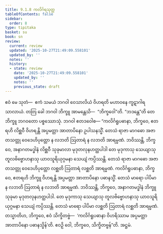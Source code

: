 ```yaml
---
title: 9.1.8 ကလိင်္ဂရသုတ္တ
tableOfContents: false
sidebar:
  order: 8
type: tipitaka
basket: su
book: sn
review:
  current: review
  updated: '2025-10-27T21:49:09.558101'
  updated_by: ''
  notes: ''
  history:
  - state: review
    date: '2025-10-27T21:49:09.558101'
    updated_by: ''
    notes: ''
    previous_state: draft
---
```



<ReviewStatus review={frontmatter.review} showDetails={true} />

<HypothesisAnnotation frontmatter={frontmatter} />

<DynamicBreadcrumb />

<Division number="230" book="sn" e="ch" v="18" p="313">

<Paragraph number="1230" book="sn">
ဧဝံ မေ သုတံ—  ဧကံ သမယံ ဘဂဝါ ဝေသာလိယံ ဝိဟရတိ မဟာဝနေ ကူဋာဂါရသာလာယံ. တတြ ခေါ ဘဂဝါ ဘိက္ခူ အာမန္တေသိ—  “ဘိက္ခဝေါ”တိ. “ဘဒန္တေ”တိ တေ ဘိက္ခူ ဘဂဝတော ပစ္စဿောသုံ. ဘဂဝါ ဧတဒဝေါစ—
</Paragraph>

<Paragraph number="1231" book="sn">
“ကလိင်္ဂရူပဓာနာ, ဘိက္ခဝေ, ဧတရဟိ လိစ္ဆဝီ ဝိဟရန္တိ အပ္ပမတ္တာ အာတာပိနော ဥပါသနသ္မိံ. တေသံ ရာဇာ မာဂဓော အဇာတသတ္တု ဝေဒေဟိပုတ္တော န လဘတိ ဩတာရံ န လဘတိ အာရမ္မဏံ. ဘဝိဿန္တိ, ဘိက္ခဝေ, အနာဂတမဒ္ဓါနံ လိစ္ဆဝီ သုခုမာလာ မုဒုတလုနဟတ္ထပါဒါ တေ မုဒုကာသု သေယျာသု တူလဗိဗ္ဗောဟနာသု ယာဝသူရိယုဂ္ဂမနာ သေယျံ ကပ္ပိဿန္တိ. တေသံ ရာဇာ မာဂဓော အဇာတသတ္တု ဝေဒေဟိပုတ္တော လစ္ဆတိ ဩတာရံ လစ္ဆတိ အာရမ္မဏံ.
</Paragraph>

<Paragraph number="1232" book="sn">
ကလိင်္ဂရူပဓာနာ, ဘိက္ခဝေ, ဧတရဟိ ဘိက္ခူ ဝိဟရန္တိ အပ္ပမတ္တာ အာတာပိနော ပဓာနသ္မိံ. တေသံ မာရော ပါပိမာ န လဘတိ ဩတာရံ န လဘတိ အာရမ္မဏံ. ဘဝိဿန္တိ, ဘိက္ခဝေ, အနာဂတမဒ္ဓါနံ ဘိက္ခူ သုခုမာ မုဒုတလုနဟတ္ထပါဒါ. တေ မုဒုကာသု သေယျာသု တူလဗိဗ္ဗောဟနာသု ယာဝသူရိယုဂ္ဂမနာ သေယျံ ကပ္ပိဿန္တိ. တေသံ မာရော ပါပိမာ လစ္ဆတိ ဩတာရံ လစ္ဆတိ အာရမ္မဏံ. တသ္မာတိဟ, ဘိက္ခဝေ, ဧဝံ သိက္ခိတဗ္ဗံ—  ‘ကလိင်္ဂရူပဓာနာ ဝိဟရိဿာမ အပ္ပမတ္တာ အာတာပိနော ပဓာနသ္မိန်’တိ. ဧဝဉှိ ဝေါ, ဘိက္ခဝေ, သိက္ခိတဗ္ဗန်”တိ.

</Paragraph>
</Division>

<Paragraph number="1233" type="center" book="sn">
အဋ္ဌမံ.
</Paragraph>